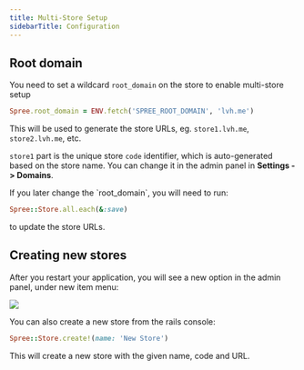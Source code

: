 ```yaml
---
title: Multi-Store Setup
sidebarTitle: Configuration
---
```


## Root domain

You need to set a wildcard `root_domain` on the store to enable multi-store setup

```ruby
Spree.root_domain = ENV.fetch('SPREE_ROOT_DOMAIN', 'lvh.me')
```

This will be used to generate the store URLs, eg. `store1.lvh.me`, `store2.lvh.me`, etc.

`store1` part is the unique store `code` identifier, which is auto-generated based on the store name. You can change it in the admin panel in **Settings -> Domains**.

<Info>
  If you later change the `root_domain`, you will need to run:

  ```ruby
  Spree::Store.all.each(&:save)
  ```
  
  to update the store URLs.
</Info>

## Creating new stores

After you restart your application, you will see a new option in the admin panel, under new item menu:

![](/images/new_store_dropdown.png)

You can also create a new store from the rails console:

```ruby
Spree::Store.create!(name: 'New Store')
```

This will create a new store with the given name, code and URL.